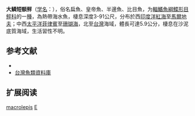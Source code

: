 {{Speciesbox
| name = 大鳞短额鲆
| status = NE
| status_system = IUCN3.1
| image = 
| genus = Engyprosopon
| species = macrolepis
| authority = Regan, 1908<ref name='id8656'>{{cite web| url =http://www.bioinfo.cn/db05/BjdwSpecies.php?action=view&id=8656| title =大鳞短额鲆| work =中国动物物种编目数据库| publisher =中国科学院微生物研究所| author =中国科学院动物研究所| accessdate =2009-04-16| deadurl =yes| archiveurl =https://web.archive.org/web/20160305033807/http://www.bioinfo.cn/db05/BjdwSpecies.php?action=view&id=8656| archivedate =2016-03-05}}</ref>
| synonyms = *''Scaeops macrolepis, Regan, 1908''
*''Scaeops filimanus, Regan, 1908''
*''Engyprosopon filimanus, Regan, 1908''
}}

'''大鳞短额鲆'''（[[学名|学名]]：{{lang|la|''Engyprosopon macrolepis''}}），俗名扁魚、皇帝魚、半邊魚、比目魚，为[[輻鰭魚綱|輻鰭魚綱]][[鰈形目|鰈形目]][[鲆科|鲆科]]的一[[種|種]]，為熱帶海水魚，棲息深度3-91公尺，分布於西[[印度洋|印度洋]][[紅海|紅海]]至[[馬爾地夫|馬爾地夫]]；中西[[太平洋|太平洋]][[菲律賓|菲律賓]]至[[珊瑚海|珊瑚海]]，北至[[台灣|台灣]]海域，體長可達5.9公分，棲息在沙泥底質海域，生活習性不明。

== 参考文献 ==
{{reflist}}
*{{FishBase_species|genus=Engyprosopon|species=macrolepis|year=2011|month=12}}
*[http://fishdb.sinica.edu.tw/ 台灣魚類資料庫]{{Wayback|url=http://fishdb.sinica.edu.tw/ |date=20160304193340 }}

== 扩展阅读 ==
{{refbegin}}
{{wikispecies-inline|Engyprosopon macrolepis|大鳞短额鲆}}
{{refend}}
{{Taxonbar|from=Q1046337}}

[[Category:短额鲆属|macrolepis]]
[[Category:1908年描述的魚類|E]]